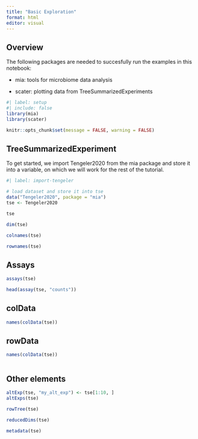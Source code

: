 ```yaml
---
title: "Basic Exploration"
format: html
editor: visual
---
```


## Overview

The following packages are needed to succesfully run the examples in this notebook:

-   mia: tools for microbiome data analysis

-   scater: plotting data from TreeSummarizedExperiments

```r
#| label: setup
#| include: false
library(mia)
library(scater)

knitr::opts_chunk$set(message = FALSE, warning = FALSE)
```

## TreeSummarizedExperiment

To get started, we import Tengeler2020 from the mia package and store it into a variable, on which we will work for the rest of the tutorial.

```r
#| label: import-tengeler

# load dataset and store it into tse
data("Tengeler2020", package = "mia")
tse <- Tengeler2020
```

```r
tse
```

```r
dim(tse)
```

```r
colnames(tse)
```

```r
rownames(tse)
```

## Assays

```r
assays(tse)
```

```r
head(assay(tse, "counts"))
```

## colData

```r
names(colData(tse))
```

## rowData

```r
names(colData(tse))
```

```r

```

## Other elements

```r
altExp(tse, "my_alt_exp") <- tse[1:10, ]
altExps(tse)
```

```r
rowTree(tse)
```

```r
reducedDims(tse)
```

```r
metadata(tse)
```
